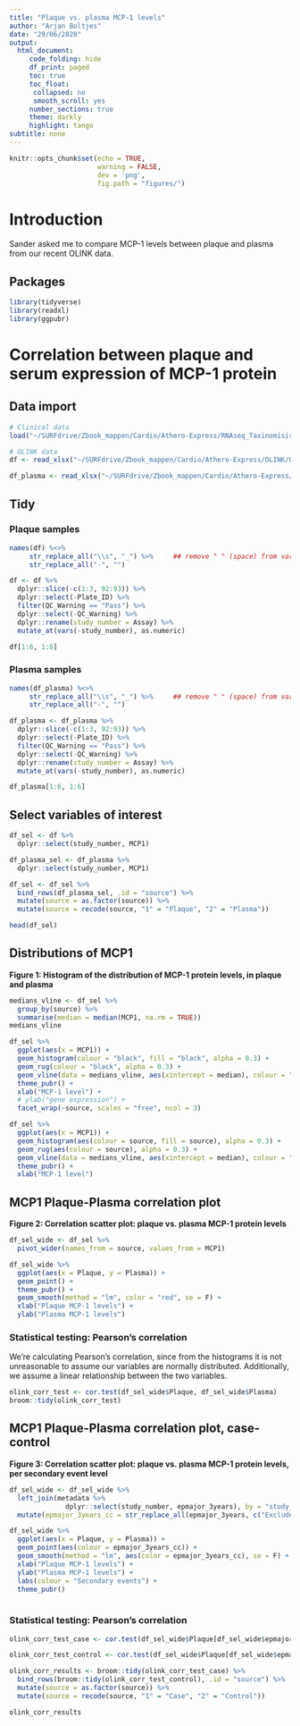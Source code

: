 ```yaml
---
title: "Plaque vs. plasma MCP-1 levels"
author: "Arjan Boltjes"
date: "29/06/2020"
output: 
  html_document:
     code_folding: hide
     df_print: paged
     toc: true
     toc_float:
      collapsed: no
      smooth_scroll: yes
     number_sections: true
     theme: darkly
     highlight: tango
subtitle: none
---
```


```r
knitr::opts_chunk$set(echo = TRUE,
                      warning = FALSE,
                      dev = 'png',
                      fig.path = "figures/")
```

# Introduction

Sander asked me to compare MCP-1 levels between plaque and plasma from our recent OLINK data.

## Packages
```r
library(tidyverse)
library(readxl)
library(ggpubr)
```

# Correlation between plaque and serum expression of MCP-1 protein

## Data import
```r
# Clinical data
load("~/SURFdrive/Zbook_mappen/Cardio/Athero-Express/RNAseq_Taxinomisis/Mapped/2019-12-20_bulk_RNAseq_data_to_share/myData_metadata_df.Rdata")

# OLINK data
df <- read_xlsx("~/SURFdrive/Zbook_mappen/Cardio/Athero-Express/OLINK/OLINK/data_analysis/results_AE_project_DKleijn___GPasterkamp_Dec2019.xlsx", sheet = 2, range = "A5:CQ98")

df_plasma <- read_xlsx("~/SURFdrive/Zbook_mappen/Cardio/Athero-Express/OLINK/OLINK/data_analysis/results_AE_project_DKleijn___GPasterkamp_Dec2019.xlsx", sheet = 3, range = "A5:CQ98")
```

## Tidy

### Plaque samples
```r
names(df) %<>%
     str_replace_all("\\s", "_") %>%     ## remove " " (space) from variable names, replace with "_"
     str_replace_all("-", "")
```

```r
df <- df %>% 
  dplyr::slice(-c(1:3, 92:93)) %>% 
  dplyr::select(-Plate_ID) %>% 
  filter(QC_Warning == "Pass") %>% 
  dplyr::select(-QC_Warning) %>%
  dplyr::rename(study_number = Assay) %>% 
  mutate_at(vars(-study_number), as.numeric)

df[1:6, 1:6]
```

### Plasma samples
```r
names(df_plasma) %<>%
     str_replace_all("\\s", "_") %>%     ## remove " " (space) from variable names, replace with "_"
     str_replace_all("-", "")
```

```r
df_plasma <- df_plasma %>% 
  dplyr::slice(-c(1:3, 92:93)) %>% 
  dplyr::select(-Plate_ID) %>% 
  filter(QC_Warning == "Pass") %>% 
  dplyr::select(-QC_Warning) %>%
  dplyr::rename(study_number = Assay) %>% 
  mutate_at(vars(-study_number), as.numeric)

df_plasma[1:6, 1:6]
```

## Select variables of interest
```r
df_sel <- df %>% 
  dplyr::select(study_number, MCP1)

df_plasma_sel <- df_plasma %>% 
  dplyr::select(study_number, MCP1)

df_sel <- df_sel %>% 
  bind_rows(df_plasma_sel, .id = "source") %>% 
  mutate(source = as.factor(source)) %>% 
  mutate(source = recode(source, "1" = "Plaque", "2" = "Plasma"))

head(df_sel)
```


## Distributions of MCP1

**Figure 1: Histogram of the distribution of MCP-1 protein levels, in plaque and plasma**  
```r
medians_vline <- df_sel %>% 
  group_by(source) %>% 
  summarise(median = median(MCP1, na.rm = TRUE))
medians_vline

df_sel %>% 
  ggplot(aes(x = MCP1)) +
  geom_histogram(colour = "black", fill = "black", alpha = 0.3) +
  geom_rug(colour = "black", alpha = 0.3) +
  geom_vline(data = medians_vline, aes(xintercept = median), colour = "red", linetype = 2) +
  theme_pubr() +
  xlab("MCP-1 level") +
  # ylab("gene expression") +
  facet_wrap(~source, scales = "free", ncol = 3)

df_sel %>% 
  ggplot(aes(x = MCP1)) +
  geom_histogram(aes(colour = source, fill = source), alpha = 0.3) +
  geom_rug(aes(colour = source), alpha = 0.3) +
  geom_vline(data = medians_vline, aes(xintercept = median), colour = "black", linetype = 2) +
  theme_pubr() +
  xlab("MCP-1 level")
```

## MCP1 Plaque-Plasma correlation plot

**Figure 2: Correlation scatter plot: plaque vs. plasma MCP-1 protein levels**  
```r
df_sel_wide <- df_sel %>% 
  pivot_wider(names_from = source, values_from = MCP1)

df_sel_wide %>% 
  ggplot(aes(x = Plaque, y = Plasma)) +
  geom_point() +
  theme_pubr() +
  geom_smooth(method = "lm", color = "red", se = F) +
  xlab("Plaque MCP-1 levels") +
  ylab("Plasma MCP-1 levels")
```

### Statistical testing: Pearson's correlation
We're calculating Pearson's correlation, since from the histograms it is not unreasonable to assume our variables are normally distributed. Additionally, we assume a linear relationship between the two variables.  
```r
olink_corr_test <- cor.test(df_sel_wide$Plaque, df_sel_wide$Plasma)
broom::tidy(olink_corr_test)
```

## MCP1 Plaque-Plasma correlation plot, case-control

**Figure 3: Correlation scatter plot: plaque vs. plasma MCP-1 protein levels, per secondary event level**  
```r
df_sel_wide <- df_sel_wide %>% 
  left_join(metadata %>% 
              dplyr::select(study_number, epmajor_3years), by = "study_number") %>% 
  mutate(epmajor_3years_cc = str_replace_all(epmajor_3years, c("Excluded" = "case", "Included" = "control")))

df_sel_wide %>% 
  ggplot(aes(x = Plaque, y = Plasma)) +
  geom_point(aes(colour = epmajor_3years_cc)) +
  geom_smooth(method = "lm", aes(color = epmajor_3years_cc), se = F) +
  xlab("Plaque MCP-1 levels") +
  ylab("Plasma MCP-1 levels") +
  labs(colour = "Secondary events") +
  theme_pubr()
  
```

### Statistical testing: Pearson's correlation
```r
olink_corr_test_case <- cor.test(df_sel_wide$Plaque[df_sel_wide$epmajor_3years_cc == "case"], df_sel_wide$Plasma[df_sel_wide$epmajor_3years_cc == "case"])

olink_corr_test_control <- cor.test(df_sel_wide$Plaque[df_sel_wide$epmajor_3years_cc == "control"], df_sel_wide$Plasma[df_sel_wide$epmajor_3years_cc == "control"])

olink_corr_results <- broom::tidy(olink_corr_test_case) %>% 
  bind_rows(broom::tidy(olink_corr_test_control), .id = "source") %>% 
  mutate(source = as.factor(source)) %>% 
  mutate(source = recode(source, "1" = "Case", "2" = "Control"))

olink_corr_results
```